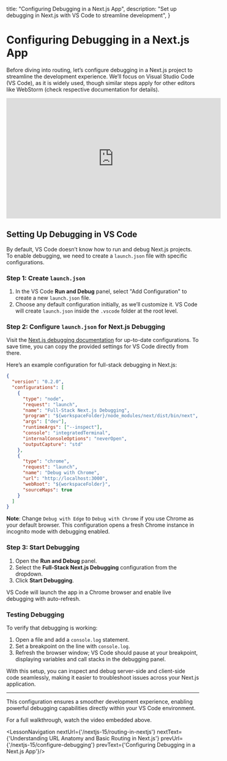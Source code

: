 
  title: "Configuring Debugging in a Next.js App",
  description: "Set up debugging in Next.js with VS Code to streamline development",
}


# Configuring Debugging in a Next.js App
Before diving into routing, let’s configure debugging in a Next.js project to streamline the development experience. We’ll focus on Visual Studio Code (VS Code), as it is widely used, though similar steps apply for other editors like WebStorm (check respective documentation for details).
<iframe width="560" height="315" src="https://www.youtube.com/embed/K2gh-pMaB18?si=KDcygGpVYo7CGKhP" title="YouTube video player" frameborder="0" allow="accelerometer; autoplay; clipboard-write; encrypted-media; gyroscope; picture-in-picture; web-share" referrerpolicy="strict-origin-when-cross-origin" allowfullscreen></iframe>

## Setting Up Debugging in VS Code

By default, VS Code doesn’t know how to run and debug Next.js projects. To enable debugging, we need to create a `launch.json` file with specific configurations.

### Step 1: Create `launch.json`

1. In the VS Code **Run and Debug** panel, select "Add Configuration" to create a new `launch.json` file.
2. Choose any default configuration initially, as we’ll customize it. VS Code will create `launch.json` inside the `.vscode` folder at the root level.

### Step 2: Configure `launch.json` for Next.js Debugging

Visit the [Next.js debugging documentation](https://nextjs.org/docs) for up-to-date configurations. To save time, you can copy the provided settings for VS Code directly from there.

Here’s an example configuration for full-stack debugging in Next.js:

```json
{
  "version": "0.2.0",
  "configurations": [
    {
      "type": "node",
      "request": "launch",
      "name": "Full-Stack Next.js Debugging",
      "program": "${workspaceFolder}/node_modules/next/dist/bin/next",
      "args": ["dev"],
      "runtimeArgs": ["--inspect"],
      "console": "integratedTerminal",
      "internalConsoleOptions": "neverOpen",
      "outputCapture": "std"
    },
    {
      "type": "chrome",
      "request": "launch",
      "name": "Debug with Chrome",
      "url": "http://localhost:3000",
      "webRoot": "${workspaceFolder}",
      "sourceMaps": true
    }
  ]
}
```

**Note**: Change `Debug with Edge` to `Debug with Chrome` if you use Chrome as your default browser. This configuration opens a fresh Chrome instance in incognito mode with debugging enabled.

### Step 3: Start Debugging

1. Open the **Run and Debug** panel.
2. Select the **Full-Stack Next.js Debugging** configuration from the dropdown.
3. Click **Start Debugging**.

VS Code will launch the app in a Chrome browser and enable live debugging with auto-refresh. 

### Testing Debugging

To verify that debugging is working:

1. Open a file and add a `console.log` statement.
2. Set a breakpoint on the line with `console.log`.
3. Refresh the browser window; VS Code should pause at your breakpoint, displaying variables and call stacks in the debugging panel.

With this setup, you can inspect and debug server-side and client-side code seamlessly, making it easier to troubleshoot issues across your Next.js application.

---

This configuration ensures a smoother development experience, enabling powerful debugging capabilities directly within your VS Code environment.

For a full walkthrough, watch the video embedded above.

<LessonNavigation nextUrl={'/nextjs-15/routing-in-nextjs'} nextText={'Understanding URL Anatomy and Basic Routing in Next.js'} prevUrl={'/nextjs-15/configure-debugging'} prevText={'Configuring Debugging in a Next.js App'}/>
